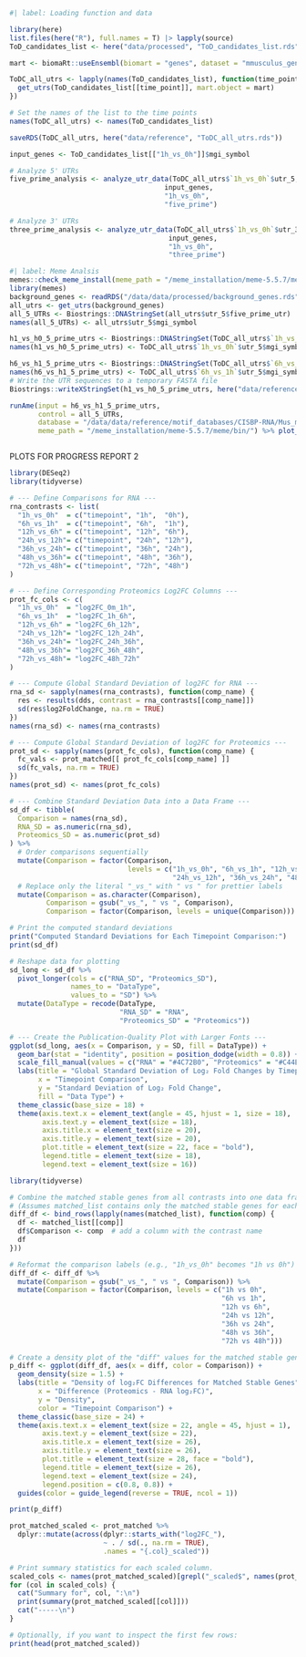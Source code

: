 ```r
#| label: Loading function and data

library(here)
list.files(here("R"), full.names = T) |> lapply(source)
ToD_candidates_list <- here("data/processed", "ToD_candidates_list.rds") %>% readRDS()
```

```r
mart <- biomaRt::useEnsembl(biomart = "genes", dataset = "mmusculus_gene_ensembl")

ToDC_all_utrs <- lapply(names(ToD_candidates_list), function(time_point) {
  get_utrs(ToD_candidates_list[[time_point]], mart.object = mart)
})

# Set the names of the list to the time points
names(ToDC_all_utrs) <- names(ToD_candidates_list)

saveRDS(ToDC_all_utrs, here("data/reference", "ToDC_all_utrs.rds"))
```


```r
input_genes <- ToD_candidates_list[["1h_vs_0h"]]$mgi_symbol

# Analyze 5' UTRs
five_prime_analysis <- analyze_utr_data(ToDC_all_utrs$`1h_vs_0h`$utr_5, 
                                      input_genes, 
                                      "1h_vs_0h", 
                                      "five_prime")

# Analyze 3' UTRs
three_prime_analysis <- analyze_utr_data(ToDC_all_utrs$`1h_vs_0h`$utr_3, 
                                       input_genes, 
                                       "1h_vs_0h", 
                                       "three_prime")
```


```r
#| label: Meme Analsis 
memes::check_meme_install(meme_path = "/meme_installation/meme-5.5.7/meme/bin/")
library(memes)
background_genes <- readRDS("/data/data/processed/background_genes.rds") %>% as.data.frame() %>% setNames(c("mgi_symbols"))
all_utrs <- get_utrs(background_genes)
all_5_UTRs <- Biostrings::DNAStringSet(all_utrs$utr_5$five_prime_utr)
names(all_5_UTRs) <- all_utrs$utr_5$mgi_symbol

h1_vs_h0_5_prime_utrs <- Biostrings::DNAStringSet(ToDC_all_utrs$`1h_vs_0h`$utr_5$five_prime_utr)
names(h1_vs_h0_5_prime_utrs) <- ToDC_all_utrs$`1h_vs_0h`$utr_5$mgi_symbol

h6_vs_h1_5_prime_utrs <- Biostrings::DNAStringSet(ToDC_all_utrs$`6h_vs_1h`$utr_5$five_prime_utr)
names(h6_vs_h1_5_prime_utrs) <- ToDC_all_utrs$`6h_vs_1h`$utr_5$mgi_symbol
# Write the UTR sequences to a temporary FASTA file
Biostrings::writeXStringSet(h1_vs_h0_5_prime_utrs, here("data/reference","temp_5_prime_utrs.fasta"))

runAme(input = h6_vs_h1_5_prime_utrs,
       control = all_5_UTRs,
       database = "/data/data/reference/motif_databases/CISBP-RNA/Mus_musculus.meme",
       meme_path = "/meme_installation/meme-5.5.7/meme/bin/") %>% plot_ame_heatmap()
```

```r

```





















PLOTS FOR PROGRESS REPORT 2


```r
library(DESeq2)
library(tidyverse)

# --- Define Comparisons for RNA ---
rna_contrasts <- list(
  "1h_vs_0h"  = c("timepoint", "1h",  "0h"),
  "6h_vs_1h"  = c("timepoint", "6h",  "1h"),
  "12h_vs_6h" = c("timepoint", "12h", "6h"),
  "24h_vs_12h"= c("timepoint", "24h", "12h"),
  "36h_vs_24h"= c("timepoint", "36h", "24h"),
  "48h_vs_36h"= c("timepoint", "48h", "36h"),
  "72h_vs_48h"= c("timepoint", "72h", "48h")
)

# --- Define Corresponding Proteomics Log2FC Columns ---
prot_fc_cols <- c(
  "1h_vs_0h"  = "log2FC_0m_1h",
  "6h_vs_1h"  = "log2FC_1h_6h",
  "12h_vs_6h" = "log2FC_6h_12h",
  "24h_vs_12h"= "log2FC_12h_24h",
  "36h_vs_24h"= "log2FC_24h_36h",
  "48h_vs_36h"= "log2FC_36h_48h",
  "72h_vs_48h"= "log2FC_48h_72h"
)

# --- Compute Global Standard Deviation of log2FC for RNA ---
rna_sd <- sapply(names(rna_contrasts), function(comp_name) {
  res <- results(dds, contrast = rna_contrasts[[comp_name]])
  sd(res$log2FoldChange, na.rm = TRUE)
})
names(rna_sd) <- names(rna_contrasts)

# --- Compute Global Standard Deviation of log2FC for Proteomics ---
prot_sd <- sapply(names(prot_fc_cols), function(comp_name) {
  fc_vals <- prot_matched[[ prot_fc_cols[comp_name] ]]
  sd(fc_vals, na.rm = TRUE)
})
names(prot_sd) <- names(prot_fc_cols)

# --- Combine Standard Deviation Data into a Data Frame ---
sd_df <- tibble(
  Comparison = names(rna_sd),
  RNA_SD = as.numeric(rna_sd),
  Proteomics_SD = as.numeric(prot_sd)
) %>%
  # Order comparisons sequentially
  mutate(Comparison = factor(Comparison, 
                             levels = c("1h_vs_0h", "6h_vs_1h", "12h_vs_6h",
                                        "24h_vs_12h", "36h_vs_24h", "48h_vs_36h", "72h_vs_48h"))) %>%
  # Replace only the literal "_vs_" with " vs " for prettier labels
  mutate(Comparison = as.character(Comparison),
         Comparison = gsub("_vs_", " vs ", Comparison),
         Comparison = factor(Comparison, levels = unique(Comparison)))

# Print the computed standard deviations
print("Computed Standard Deviations for Each Timepoint Comparison:")
print(sd_df)

# Reshape data for plotting
sd_long <- sd_df %>%
  pivot_longer(cols = c("RNA_SD", "Proteomics_SD"),
               names_to = "DataType",
               values_to = "SD") %>%
  mutate(DataType = recode(DataType, 
                           "RNA_SD" = "RNA", 
                           "Proteomics_SD" = "Proteomics"))

# --- Create the Publication-Quality Plot with Larger Fonts ---
ggplot(sd_long, aes(x = Comparison, y = SD, fill = DataType)) +
  geom_bar(stat = "identity", position = position_dodge(width = 0.8)) +
  scale_fill_manual(values = c("RNA" = "#4C72B0", "Proteomics" = "#C44E52")) +
  labs(title = "Global Standard Deviation of Log₂ Fold Changes by Timepoint Comparison",
       x = "Timepoint Comparison",
       y = "Standard Deviation of Log₂ Fold Change",
       fill = "Data Type") +
  theme_classic(base_size = 18) +
  theme(axis.text.x = element_text(angle = 45, hjust = 1, size = 18),
        axis.text.y = element_text(size = 18),
        axis.title.x = element_text(size = 20),
        axis.title.y = element_text(size = 20),
        plot.title = element_text(size = 22, face = "bold"),
        legend.title = element_text(size = 18),
        legend.text = element_text(size = 16))
```



```r
library(tidyverse)

# Combine the matched stable genes from all contrasts into one data frame.
# (Assumes matched_list contains only the matched stable genes for each contrast.)
diff_df <- bind_rows(lapply(names(matched_list), function(comp) {
  df <- matched_list[[comp]]
  df$Comparison <- comp  # add a column with the contrast name
  df
}))

# Reformat the comparison labels (e.g., "1h_vs_0h" becomes "1h vs 0h") and set the factor levels in order.
diff_df <- diff_df %>%
  mutate(Comparison = gsub("_vs_", " vs ", Comparison)) %>%
  mutate(Comparison = factor(Comparison, levels = c("1h vs 0h", 
                                                    "6h vs 1h", 
                                                    "12h vs 6h", 
                                                    "24h vs 12h", 
                                                    "36h vs 24h", 
                                                    "48h vs 36h", 
                                                    "72h vs 48h")))

# Create a density plot of the "diff" values for the matched stable genes.
p_diff <- ggplot(diff_df, aes(x = diff, color = Comparison)) +
  geom_density(size = 1.5) +
  labs(title = "Density of log₂FC Differences for Matched Stable Genes",
       x = "Difference (Proteomics - RNA log₂FC)",
       y = "Density",
       color = "Timepoint Comparison") +
  theme_classic(base_size = 24) +
  theme(axis.text.x = element_text(size = 22, angle = 45, hjust = 1),
        axis.text.y = element_text(size = 22),
        axis.title.x = element_text(size = 26),
        axis.title.y = element_text(size = 26),
        plot.title = element_text(size = 28, face = "bold"),
        legend.title = element_text(size = 26),
        legend.text = element_text(size = 24),
        legend.position = c(0.8, 0.8)) +
  guides(color = guide_legend(reverse = TRUE, ncol = 1))

print(p_diff)
```


```r

prot_matched_scaled <- prot_matched %>%
  dplyr::mutate(across(dplyr::starts_with("log2FC_"),
                       ~ . / sd(., na.rm = TRUE),
                       .names = "{.col}_scaled"))

# Print summary statistics for each scaled column.
scaled_cols <- names(prot_matched_scaled)[grepl("_scaled$", names(prot_matched_scaled))]
for (col in scaled_cols) {
  cat("Summary for", col, ":\n")
  print(summary(prot_matched_scaled[[col]]))
  cat("-----\n")
}

# Optionally, if you want to inspect the first few rows:
print(head(prot_matched_scaled))
```